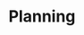 ---
title: Planning
indexCards: simple
description: To manage your databases, plan and choose your deployment, cluster type and EDB Postgres database.
navigation:
  - choosing_your_deployment
  - choosing_cluster_type
  - choosing_postgres_distro
redirects:
  - /biganimal/latest/planning/ #generated for BigAnimal URL path removal branch
---